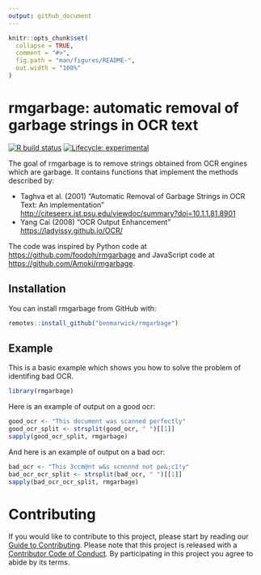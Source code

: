```yaml
---
output: github_document
---
```


<!-- README.md is generated from README.Rmd. Please edit that file -->

```r
knitr::opts_chunk$set(
  collapse = TRUE,
  comment = "#>",
  fig.path = "man/figures/README-",
  out.width = "100%"
)
``` 

# rmgarbage: automatic removal of garbage strings in OCR text

<!-- badges: start -->
[![R build status](https://github.com/benmarwick/rmgarbage/workflows/R-CMD-check/badge.svg)](https://github.com/benmarwick/rmgarbage/actions)
[![Lifecycle: experimental](https://img.shields.io/badge/lifecycle-experimental-orange.svg)](https://www.tidyverse.org/lifecycle/#experimental)
<!-- badges: end -->

The goal of rmgarbage is to remove strings obtained from OCR engines which are garbage. It contains functions that implement the methods described by:

- Taghva et al. (2001) "Automatic Removal of Garbage Strings in OCR Text: An implementation" <http://citeseerx.ist.psu.edu/viewdoc/summary?doi=10.1.1.81.8901>    
- Yang Cai (2008) "OCR Output Enhancement" <https://ladyissy.github.io/OCR/>     


The code was inspired by Python code at <https://github.com/foodoh/rmgarbage> and JavaScript code at <https://github.com/Amoki/rmgarbage>.

## Installation

You can install rmgarbage from GitHub with:

``` r
remotes::install_github("benmarwick/rmgarbage")
```

## Example

This is a basic example which shows you how to solve the problem of identifing bad OCR.

```r
library(rmgarbage)
```

Here is an example of output on a good ocr:

```r
good_ocr <- "This document was scanned perfectly"
good_ocr_split <- strsplit(good_ocr, " ")[[1]]
sapply(good_ocr_split, rmgarbage)
```

And here is an example of output on a bad ocr:

```r
bad_ocr <- "This 3ccm@nt w&s scnnnnd not pe&;c1!y"
bad_ocr_ocr_split <- strsplit(bad_ocr, " ")[[1]]
sapply(bad_ocr_ocr_split, rmgarbage)
```

# Contributing

If you would like to contribute to this project, please start by reading
our [Guide to Contributing](CONTRIBUTING.md). Please note that this
project is released with a [Contributor Code of Conduct](CONDUCT.md). By
participating in this project you agree to abide by its terms.
